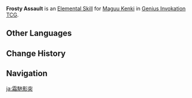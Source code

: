 {{Genius Invokation TCG Skill Infobox
|title      = Frosty Assault
|image      = Frosty Assault Character Card Skill.png
|type       = Elemental Skill
|character  = Maguu Kenki
|element    = Cryo
|matching   = 3
|effect     = Summons 1 '''[[Shadowsword: Galloping Frost]]'''.<br /><br />{{TCG Summon|Shadowsword: Galloping Frost}}
|order      = 3
}}
'''Frosty Assault''' is an [[Character Card Elemental Skill|Elemental Skill]] for [[Maguu Kenki (Character Card)|Maguu Kenki]] in [[Genius Invokation TCG]].

==Other Languages==
{{Other Languages
|en      = Frosty Assault
|zhs     = 霜驰影突
|zhs_rm  = Shuāngchí Yǐngtū
|zht     = 霜馳影突
|zht_rm  = Shuāngchí Yǐngtú
|zh_tl   = Rushing Frost, Piercing Shadow
|ja      = 霜馳影突
|ja_rm   = Souchi Eitotsu
|ja_tl   = Rushing Frost, Piercing Shadow
|ko      = 서리 낀 그림자의 돌진
|ko_rm   = Seori Kkin Geurimja-ui Doljjin
|ko_tl   = Dash of the Frosty Shadow
|es      = Asalto de escarcha
|es_tl   = Frost Assault
|fr      = Assaut givré
|fr_tl   = Frosted Assault
|ru      = Морозная тень
|ru_tl   = Frost Shadow
|th      = Frosty Assault
|vi      = Đột Kích Băng Giá
|vi_tl   = 
|de      = Frostiger Schatten
|de_tl   = Frosty Shadow
|id      = Frosty Assault
|pt      = Sombra Congelante
|pt_tl   = 
|tr      = Dondurucu Saldırı
|tr_tl   = 
|it      = Ombra gelida
|it_tl   = Frosty Shadow
}}

==Change History==
{{Change History|3.3}}

==Navigation==
{{Genius Invokation TCG Skill Navbox|Maguu Kenki}}

[[ja:霜馳影突]]